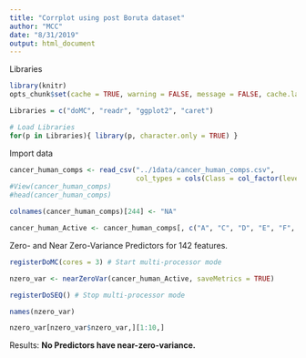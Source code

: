 ```yaml
---
title: "Corrplot using post Boruta dataset"
author: "MCC"
date: "8/31/2019"
output: html_document
---
```


Libraries  
```r
library(knitr)
opts_chunk$set(cache = TRUE, warning = FALSE, message = FALSE, cache.lazy = FALSE)

Libraries = c("doMC", "readr", "ggplot2", "caret")

# Load Libraries
for(p in Libraries){ library(p, character.only = TRUE) }
```

Import data
```r
cancer_human_comps <- read_csv("../1data/cancer_human_comps.csv",
                               col_types = cols(Class = col_factor(levels = c("0","1"))))
#View(cancer_human_comps)
#head(cancer_human_comps)

colnames(cancer_human_comps)[244] <- "NA" 

cancer_human_Active <- cancer_human_comps[, c("A", "C", "D", "E", "F", "G", "H", "K", "L", "N", "Q", "R", "S", "T", "V", "Y", "AA", "AD", "AE", "AF", "AG", "AI", "AL", "AM", "AP", "AR", "AT", "AV", "AY", "CA", "CC", "CE", "CF", "CG", "CI", "CK", "CL", "CN", "CP", "CQ", "CR", "CS", "CV", "CY", "DA", "DC", "DD", "DG", "DK", "DP", "DQ", "DR", "DS", "DW", "EA", "EC", "EE", "EK", "EN", "ES", "FA", "FC", "FK", "FL", "FT", "GA", "GC", "GD", "GG", "GL", "GR", "GT", "GV", "HC", "HK", "HS", "IA", "ID", "IG", "KC", "KD", "KE", "KF", "KH", "KK", "KN", "KQ", "KR", "KS", "KY", "LA", "LC", "LE", "LH", "LL", "LQ", "LS", "ME", "NA", "NC", "NI", "NK", "NS", "PA", "PC", "PD", "PS", "PT", "PV", "QC", "QE", "QK", "QL", "RA", "RD", "RE", "RI", "RK", "RM", "SA", "SC", "SE", "SK", "SL", "SP", "SQ", "SS", "ST", "TA", "TC", "TD", "TG", "TK", "TS", "TT", "TV", "VA", "VC", "YA", "YC", "YF", "YL")]
```


Zero- and Near Zero-Variance Predictors for 142 features. 
```r
registerDoMC(cores = 3) # Start multi-processor mode

nzero_var <- nearZeroVar(cancer_human_Active, saveMetrics = TRUE)

registerDoSEQ() # Stop multi-processor mode

names(nzero_var)
```

```r
nzero_var[nzero_var$nzero_var,][1:10,]
```

Results: **No Predictors have near-zero-variance.**


